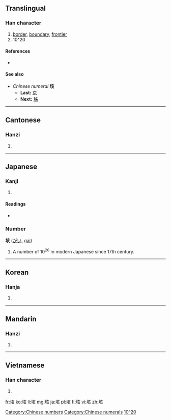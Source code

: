 {{also|陔}}
==Translingual==

===Han character===
{{Han char|rn=32|rad=土|as=06|sn=9|four=4018<sub>2</sub>|canj=土卜女人 (GYVO)}}

# [[border]], [[boundary]], [[frontier]]
# 10^20<!--What does the symbol ^ mean in this context?-->

====References====
* {{Han ref|kx=0227.400|dkj=05040|dj=0463.260|hdz=10441.130|uh=5793|ud=22419|bh=ABB2|bd=43954}}

====See also====
* ''Chinese numeral'' '''垓 '''
** '''Last:''' [[京]]
** '''Next:''' [[秭]]

[[Category:Chinese numbers]]
[[Category:Chinese numerals]]
----

==Cantonese==

===Hanzi===
{{yue-hanzi|jyut=[[goi1]]|y=goi1}}

# {{defn|lang=yue|sort=土06}}

----

==Japanese==

===Kanji===
{{ja-kanji|grade=|rs=土06}}

# {{defn|lang=ja|sort=土06}}

====Readings====
* {{ja-readings|on=[[がい]] (''gai''), [[かい]] (''kai'')|kun=[[はて]] (''hate'')}}

===Number===
'''垓''' ([[がい]], [[gai]])

# A number of 10<sup>20</sup> in modern Japanese since 17th century.

[[Category:Japanese numbers|10^20]]

----

==Korean==

===Hanja===
{{ko-hanja|hangeul=해|rv=hae|mr=hae}}

# {{defn|lang=ko|sort=土06}}

----

==Mandarin==

===Hanzi===
{{cmn-hanzi|pin=[[gāi]] ([[gai1]]), [[hòu]] ([[hou4]])|wg=kai<sup>1</sup>, hou<sup>4</sup>}}

# {{defn|lang=cmn|sort=土06}}

----

==Vietnamese==

===Han character===
{{vi-hantu|[[cai]], [[gay]], [[gây]]|rs=土06}}

# {{defn|lang=vi|sort=土06}}

[[fr:垓]]
[[ko:垓]]
[[li:垓]]
[[mg:垓]]
[[ja:垓]]
[[pl:垓]]
[[fi:垓]]
[[vi:垓]]
[[zh:垓]]